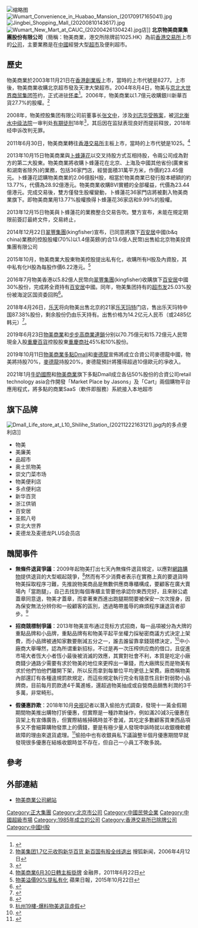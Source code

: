 {{Infobox company
|name = 北京物美商業集團股份有限公司
|name_en = Wumart Stores, Inc.
|logo = WUMART_LOGO.png
|type = [[民營企業|民營企業]]
|local_code_name = CN
|local_code = 9111000072261280XB
|founded = 1985年
|location = {{CHN}}[[北京市|北京市]][[海淀区|海淀区]]西四环北路158-1号 物美商业大厦
|industry = 零售业
| products = 
| services = 
| revenue = 390.64亿元([[麦德龙|麦德龙]]中国佔144.8亿元)(2020年)
| operating_income = 
| net_income = 7.26亿元(麦德龙中国佔3.07亿元)(2020年)
| aum = <!-- 僅適用於金融服務類公司。 -->
| assets = 
| equity = 
| owner = 
| num_employees = 
| num_employees_year = 
| parent = 
| divisions = 
| subsid = 
| homepage = {{URL|http://www.wumart.com}}
| slogan = 
| capital = 
| market_value = 
| P/E_ratio = 
| earnings_per_share = 
| net_asset_value = 
| accounting_period = 
| major_shareholder = 
| footnotes = 
}}
[[File:Wumart_and_Burger_King_at_Caoqiao_(20170523101918).jpg|缩略图]]
[[File:Wumart_Convenience_in_Huabao_Mansion_(20170917165041).jpg|thumb]]
[[File:Jingbei_Shopping_Mall_(20200810143617).jpg|thumb]]
[[File:Wumart_New_Mart_at_CAUC_(20200426130424).jpg|thumb]]店]]
'''北京物美商業集團股份有限公司'''（簡稱：物美商業，港交所除牌前1025.HK）為前[[香港交易所|香港交易所]]上市的[[公司|公司]]，主要業務是在[[中國|中國]]經營大型[[超市|超市]]及便利超市。

==歷史==
物美商業於2003年11月21日在[[香港創業板|香港創業板]]上市，當時的上市代號是8277。上市後，物美商業收購北京超市發及天津大榮超市。2004年8月4日，物美与[[京北大世界|京北大世界商贸集团]]签约，正式进驻[[怀柔区|怀柔]]<ref>{{cite news|url=http://news.sohu.com/20040805/n221383679.shtml|title=物美兼并京北大世界|work=[[北京晚报|北京晚报]]|date=2004-08-05|accessdate=2020-08-12|archive-date=2005-01-28|archive-url=https://web.archive.org/web/20050128104511/http://news.sohu.com/20040805/n221383679.shtml|dead-url=no}}</ref>。2006年，物美商業以1.7億元收購銀川新華百貨27.7%的股權。<ref>[http://news.sohu.com/20060412/n242774943.shtml 物美集团1.7亿元收购新华百货 新百国有股全线退出] {{Wayback|url=http://news.sohu.com/20060412/n242774943.shtml |date=20190818201443 }} 搜狐新闻，2006年4月12日</ref>

2008年，物美控股集团有限公司前董事长[[张文中|张文中]]，涉及[[刘志华受贿案|刘志华受贿案]]，被[[河北|河北]][[衡水|衡水]][[中级人民法院|中级法院]]一审判处[[有期徒刑|有期徒刑]]18年<ref>{{cite web|date=2008-10-16|accessdate=2013-05-04|url=http://www.caijing.com.cn/2008-10-16/110020968.html|title=张文中一审获刑18年|publisher=财经网|archive-date=2016-03-04|archive-url=https://web.archive.org/web/20160304095219/http://www.caijing.com.cn/2008-10-16/110020968.html|dead-url=no}}</ref>，其后因在监狱表现良好而提前释放，2018年经申诉改判无罪。

2011年6月30日，物美商業轉往[[香港交易所|香港交易所]]主板上市，當時的上市代號是1025。<ref>[http://hk.jrj.com.cn/2011/06/22181410271007.shtml 物美商業6月30日轉主板掛牌] {{Wayback|url=http://hk.jrj.com.cn/2011/06/22181410271007.shtml |date=20190815120641 }} 金融界，2011年6月22日</ref>

2013年10月15日物美商業與[[卜蜂蓮花|卜蜂蓮花]]以交叉持股方式互相持股，令兩公司成為對方的第二大股東。物美商業將收購卜蜂蓮花在北京、上海及中國其他省份(廣東省和湖南省除外)的業務，包括36家門店，經營面積31萬平方米，作價約23.45億元。卜蜂蓮花認購物美商業的2.06億股H股，相當於物美商業已發行股本總額的約13.77%，代價為28.92億港元。物美商業收購BVI實體的全部權益，代價為23.44億港元。完成交易後，雙方僅發生股權變動，卜蜂蓮花36家門店將被劃入物美商業旗下。即物美商業用13.77%股權換得卜蜂蓮花36家店和9.99%的股權。

2013年12月15日物美與卜蜂蓮花的業務整合交易告吹。雙方宣布，未能在規定期限前簽訂最終文件，交易終止，

2014年12月22日[[翠豐集團|翠豐集團]](kingfisher)宣布，已同意將旗下[[百安居|百安居]]中國(b&q china)業務的控股股權(70%)以1.4億英鎊(約合13.6億人民幣)出售給北京物美投資集團有限公司

2015年10月，物美商業大股東物美控股提出私有化，收購所有H股及內資股，其中私有化H股為每股作價6.22港元。<ref>[https://hk.finance.appledaily.com/finance/daily/article/20151022/19342423 物美溢價90%提私有化] {{Wayback|url=https://hk.finance.appledaily.com/finance/daily/article/20151022/19342423 |date=20190901023244 }} 蘋果日報，2015年10月22日</ref>

2016年7月物美香港以5.82億人民幣向[[翠豐集團|翠豐集團]](kingfisher)收購旗下[[百安居|百安居]]中國30%股份，完成將全資持有[[百安居|百安居]]中國。同年，物美集团持有的[[超市发|超市发]]25.03%股份被海淀区国资委回购<ref>{{cite news|url=http://www.ce.cn/cysc/newmain/yc/jsxw/201612/15/t20161215_18714192.shtml|title=物美大商不再持股 超市发梳理股权回归国有|work=[[北京商报|北京商报]]|date=2016-12-15|accessdate=2020-08-13}}</ref>。

2018年4月26日，[[乐天_(Lotte)|乐天]]将向物美出售北京的21家[[乐天玛特|乐天玛特]]门店，售出乐天玛特中国87.38%股份，剩余股份仍由乐天持有。出售价格为14.2亿元人民币（或2485亿韩元）<ref>{{cite news|title=乐天将向物美出售21家北京门店，售价14.2亿元|url=http://new.qq.com/omn/20180426/20180426A1CMVM.html|accessdate=2018-05-05|agency=[[澎湃新闻|澎湃新闻]]|date=2018-04-26|archive-date=2018-05-12|archive-url=https://web.archive.org/web/20180512050905/http://new.qq.com/omn/20180426/20180426A1CMVM.html|dead-url=no}}</ref>。

2019年6月23日[[物美商業|物美商業]]和[[步步高商業連鎖|步步高商業連鎖]]分别以70.75億元和15.72億元人民幣現金入股[[重慶百貨|重慶百貨]]控股股東[[重慶商社|重慶商社]]45%和10%股份。

2019年10月11日[[物美商業|物美商業]][[多點Dmall|多點Dmall]]和[[麥德龍|麥德龍]]宣佈將成立合資公司麥德龍中國，物美將持股70%，[[麥德龍|麥德龍]]持股20%，麥德龍預計將獲得超過10億歐元的凈收入。


2021年1月[[牛奶國際|牛奶國際]]和[[物美商業|物美商業]]旗下多點Dmall成立各佔50%股份的合資公司retail technology asia合作開發「Market Place by Jasons」及「Cart」兩個購物平台應用程式，將多點的商業SaaS（軟件即服務）系統接入本地超市

== 旗下品牌 ==
[[File:Dmall_Life_store_at_L10_Shilihe_Station_(20211222163121).jpg|thumb]]内的多点便利店]]
*物美
*美廉美
*品超市
*奥士凯物美
*崇文门菜市场
*物美便利店
*多点便利店
*新华百货
*浙江供销
*百安居
*圣熙八号
*京北大世界
*麦德龙及麦德龙PLUS会员店

==醜聞事件==
*'''無條件退貨爭議'''：2009年起物美打出七天內無條件退貨規定，以應對[[網路購物|網路購物]]提供退貨的大型崛起競爭，<ref>{{Cite web |url=http://news.ifeng.com/gundong/detail_2013_10/09/30139243_0.shtml |title=鳳凰衛視-物美超市答复，商品完好可退货 |access-date=2018-10-23 |archive-date=2019-08-12 |archive-url=https://web.archive.org/web/20190812083805/http://news.ifeng.com/gundong/detail_2013_10/09/30139243_0.shtml |dead-url=no }}</ref>然而有不少消費者表示在實務上真的要退貨時物美採取程序刁難，先推說物美商品是無數供應商專櫃構成，要顧客在廣大賣場內「當跑腿」，自己去找到每個專櫃主管要他承認你東西完好，且來辦公處蓋章同意退，物美才蓋章，而拿著東西進出跑腿期間要被保安一次次搜身，因為保安無法分辨你和一般顧客的區別，透過略帶羞辱的麻煩程序讓退貨者卻步。<ref>[https://www.19lou.com/forum-269-thread-24056094-1-1.html 杭州19樓-爆料物美退貨虛假]</ref>

*'''招商競標制爭議'''：2013年物美宣布通过竞标方式招商，每一品項被分為大牌的重點品牌和小品牌，重點品牌有和物美平起平坐權力採秘密商議方式決定上架費，而小品牌被通知家數要刪減五分之一，誰去誰留靠拿錢競標決定，<ref>{{Cite web |url=http://finance.sina.com.cn/360desktop/roll/20131123/021917411630.shtml?from=shanxi_xgbd |title=中國經營報-物美招商变革引争议 |access-date=2018-10-23 |archive-date=2019-08-16 |archive-url=https://web.archive.org/web/20190816091700/http://finance.sina.com.cn/360desktop/roll/20131123/021917411630.shtml?from=shanxi_xgbd |dead-url=no }}</ref>中小廠商大舉嘩然，認為所谓重新招标，不过是再一次压榨供应商的借口，且促進市場大者恆大小者恆小最後被消滅的效應，其實對社會不利，本質是吃定小廠商錢少通路少需要有求於物美的地位來更榨出一筆錢，而大廠牌反而是物美有求於他們怕他們離開下架，所以反而拿到每單位平均更低上架費。廠商稱物美內部還訂有各種違規罰款規定，而這些規定執行完全有隨意性且針對弱勢小品牌商，目前每月罰款達4千萬進帳，還超過物美抽成或自營商品銷售利潤的3千多萬，非常畸形。

*'''假優惠詐欺'''：2018年10月[[中国中央电视台|央視]]記者以潛入偷拍方式調查，發現十一黃金假期期間物美推出購物打折優惠，但實際是一種詐欺操作，例如滿20減3元優惠在貨架上有宣傳廣告，但實際結帳掃碼時並不會減，其吃定多數顧客買東西品項多又不會細算購物發票上的價錢，要是有極少量人發現申訴時就以收銀機軟體故障的理由來退貨處理。<ref>{{Cite web |url=http://tv.cctv.com/2018/10/22/VIDE3DKnDgQmcjczxpNvPN81181022.shtml |title=央視-打折有猫腻 信誉先打折 |access-date=2018-10-23 |archive-date=2021-01-19 |archive-url=https://web.archive.org/web/20210119102104/http://tv.cctv.com/2018/10/22/VIDE3DKnDgQmcjczxpNvPN81181022.shtml |dead-url=no }}</ref>偷拍中也有收銀員私下議論整半個月優惠期間早就發現很多優惠在結帳收銀時並不存在，但自己一小員工不敢多說。

==參考==
{{reflist}}
[[Category:正大集團|Category:正大集團]]

==外部連結==
*[http://www.wumart.com/ 物美商業公司網站] {{Wayback|url=http://www.wumart.com/ |date=20080218092225 }}
{{中国大陆超级市场}}
[[Category:北京市公司|Category:北京市公司]]
[[Category:中國民營企業|Category:中國民營企業]]
[[Category:中國超級市場|Category:中國超級市場]]
[[Category:1985年成立的公司|Category:1985年成立的公司]]
[[Category:香港交易所已除牌公司|Category:香港交易所已除牌公司]]
[[Category:中國H股|Category:中國H股]]